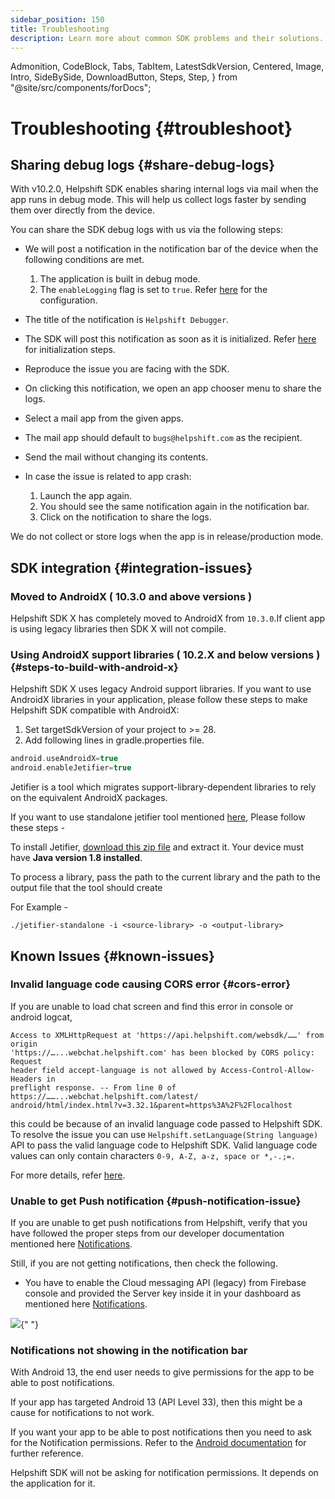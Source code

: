 ```yaml
---
sidebar_position: 150
title: Troubleshooting
description: Learn more about common SDK problems and their solutions.
---
```


  Admonition,
  CodeBlock,
  Tabs,
  TabItem,
  LatestSdkVersion,
  Centered,
  Image,
  Intro,
  SideBySide,
  DownloadButton,
  Steps,
  Step,
} from "@site/src/components/forDocs";

# Troubleshooting {#troubleshoot}

## Sharing debug logs {#share-debug-logs}

With v10.2.0, Helpshift SDK enables sharing internal logs via mail when the app runs in debug mode.
This will help us collect logs faster by sending them over directly from the device.

You can share the SDK debug logs with us via the following steps:

- We will post a notification in the notification bar of the device when the following conditions are met.

  1.  The application is built in debug mode.
  2.  The `enableLogging` flag is set to `true`. Refer [here](/sdkx_android/sdk-configuration#enable-logging) for the configuration.

- The title of the notification is `Helpshift Debugger`.
- The SDK will post this notification as soon as it is initialized. Refer [here](/sdkx_android/getting-started#initializing) for initialization steps.
- Reproduce the issue you are facing with the SDK.
- On clicking this notification, we open an app chooser menu to share the logs.
- Select a mail app from the given apps.
- The mail app should default to `bugs@helpshift.com` as the recipient.
- Send the mail without changing its contents.
- In case the issue is related to app crash:
  1.  Launch the app again.
  2.  You should see the same notification again in the notification bar.
  3.  Click on the notification to share the logs.

<Admonition type="info" title="Note">

We do not collect or store logs when the app is in release/production mode.

</Admonition>

## SDK integration {#integration-issues}

### Moved to AndroidX ( 10.3.0 and above versions )

Helpshift SDK X has completely moved to AndroidX from `10.3.0`.If client app is using legacy libraries then SDK X will not compile.

### Using AndroidX support libraries ( 10.2.X and below versions ) {#steps-to-build-with-android-x}

Helpshift SDK X uses legacy Android support libraries. If you want to use AndroidX libraries in your application, please follow these steps to make Helpshift SDK compatible with AndroidX:

1. Set targetSdkVersion of your project to >= 28.
2. Add following lines in gradle.properties file.

```groovy
android.useAndroidX=true
android.enableJetifier=true
```

Jetifier is a tool which migrates support-library-dependent libraries to rely on the equivalent AndroidX packages.

If you want to use standalone jetifier tool mentioned [here](https://developer.android.com/studio/command-line/jetifier), Please follow these steps -

To install Jetifier, [download this zip file](https://dl.google.com/dl/android/studio/jetifier-zips/1.0.0-beta10/jetifier-standalone.zip) and extract it.
Your device must have **Java version 1.8 installed**.

To process a library, pass the path to the current library and the path to the output file that the tool should create

For Example -

`./jetifier-standalone -i <source-library> -o <output-library>`

## Known Issues {#known-issues}

### Invalid language code causing CORS error {#cors-error}

If you are unable to load chat screen and find this error in console or android logcat,

```
Access to XMLHttpRequest at 'https://api.helpshift.com/websdk/……' from origin
'https://…...webchat.helpshift.com' has been blocked by CORS policy: Request
header field accept-language is not allowed by Access-Control-Allow-Headers in
preflight response. -- From line 0 of https://……...webchat.helpshift.com/latest/
android/html/index.html?v=3.32.1&parent=https%3A%2F%2Flocalhost
```

this could be because of an invalid language code passed to Helpshift SDK. To resolve the issue you can use `Helpshift.setLanguage(String language)` API to pass the valid language code to Helpshift SDK.
Valid language code values can only contain characters `0-9, A-Z, a-z, space or *,-.;=.`

For more details, refer [here](/sdkx_android/i18n/#supported-languages).

### Unable to get Push notification {#push-notification-issue}

If you are unable to get push notifications from Helpshift, verify that you have followed the proper steps from our developer documentation mentioned here [Notifications](/sdkx_android/notifications#push-via-helpshift).

Still, if you are not getting notifications, then check the following.

- You have to enable the Cloud messaging API (legacy) from Firebase console and provided the Server key inside it in your dashboard as mentioned here [Notifications](/sdkx_android/notifications#push-via-helpshift).

<Image src="/static/books/helpshiftx/gcm-key-example.png" width="full" />{" "}

### Notifications not showing in the notification bar

With Android 13, the end user needs to give permissions for the app to be able to post notifications.

If your app has targeted Android 13 (API Level 33), then this might be a cause for notifications to not work.

If you want your app to be able to post notifications then you need to ask for the Notification permissions. Refer to the [Android documentation](https://developer.android.com/develop/ui/views/notifications/notification-permission) for further reference.

Helpshift SDK will not be asking for notification permissions. It depends on the application for it.
